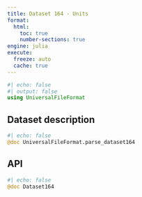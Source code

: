 ```yaml
---
title: Dataset 164 - Units
format:
  html:
    toc: true
    number-sections: true
engine: julia
execute:
  freeze: auto
  cache: true
---
```


```julia
#| echo: false
#| output: false
using UniversalFileFormat
```

## Dataset description

```julia
#| echo: false
@doc UniversalFileFormat.parse_dataset164
```

## API

::: {.api}
```julia
#| echo: false
@doc Dataset164
```
:::
